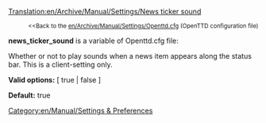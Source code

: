[[Translation:en/Archive/Manual/Settings/News ticker sound]]

:<small><<Back to the [[en/Archive/Manual/Settings/Openttd.cfg]] (OpenTTD configuration file)</small>


'''news_ticker_sound''' is a variable of Openttd.cfg file:

Whether or not to play sounds when a news item appears along the status bar. This is a client-setting only.


'''Valid options:''' [ true | false ]

'''Default:''' true

[[Category:en/Manual/Settings & Preferences]]